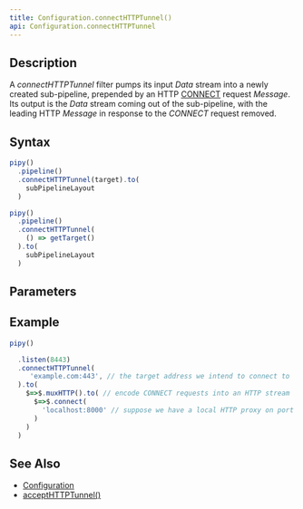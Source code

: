 ```yaml
---
title: Configuration.connectHTTPTunnel()
api: Configuration.connectHTTPTunnel
---
```


## Description

<Summary/>

<FilterDiagram
  name="connectHTTPTunnel"
  input="Data"
  output="Data"
  subInput="Message + Data"
  subOutput="Message + Data"
  subType="link"
/>

A _connectHTTPTunnel_ filter pumps its input _Data_ stream into a newly created sub-pipeline, prepended by an HTTP [CONNECT](https://developer.mozilla.org/docs/Web/HTTP/Methods/CONNECT) request _Message_. Its output is the _Data_ stream coming out of the sub-pipeline, with the leading HTTP _Message_ in response to the _CONNECT_ request removed.

## Syntax

``` js
pipy()
  .pipeline()
  .connectHTTPTunnel(target).to(
    subPipelineLayout
  )

pipy()
  .pipeline()
  .connectHTTPTunnel(
    () => getTarget()
  ).to(
    subPipelineLayout
  )
```

## Parameters

<Parameters/>

## Example

``` js
pipy()

  .listen(8443)
  .connectHTTPTunnel(
     'example.com:443', // the target address we intend to connect to
  ).to(
    $=>$.muxHTTP().to( // encode CONNECT requests into an HTTP stream
      $=>$.connect(
        'localhost:8000' // suppose we have a local HTTP proxy on port 8000
      )
    )
  )
```

## See Also

* [Configuration](/reference/api/Configuration)
* [acceptHTTPTunnel()](/reference/api/Configuration/acceptHTTPTunnel)
